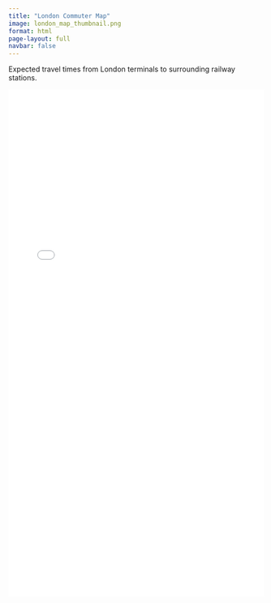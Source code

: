 ```yaml
---
title: "London Commuter Map"
image: london_map_thumbnail.png
format: html
page-layout: full
navbar: false
---
```


Expected travel times from London terminals to surrounding railway stations.

<iframe src="london_commuter_stations.html" width="100%" height="1000px" style="border:none;"></iframe>
